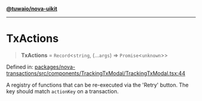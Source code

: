 [**@tuwaio/nova-uikit**](../../../README.md)

***

# TxActions

> **TxActions** = `Record`\<`string`, (...`args`) => `Promise`\<`unknown`\>\>

Defined in: [packages/nova-transactions/src/components/TrackingTxModal/TrackingTxModal.tsx:44](https://github.com/TuwaIO/nova-uikit/blob/20015c9bfce4ecff209b6275296f35799ced635d/packages/nova-transactions/src/components/TrackingTxModal/TrackingTxModal.tsx#L44)

A registry of functions that can be re-executed via the 'Retry' button. The key should match `actionKey` on a transaction.
